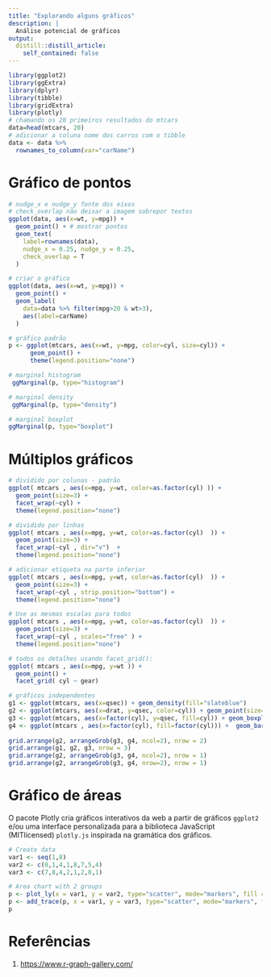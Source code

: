 ```yaml
---
title: "Explorando alguns gráficos"
description: |
  Análise potencial de gráficos
output:
  distill::distill_article:
    self_contained: false
---
```


```r
library(ggplot2)
library(ggExtra)
library(dplyr)
library(tibble)
library(gridExtra)
library(plotly)
# chamando os 20 primeiros resultados do mtcars
data=head(mtcars, 20)
# adicionar a coluna nome dos carros com o tibble
data <- data %>%
  rownames_to_column(var="carName")
```


# Gráfico de pontos


```r
# nudge_x e nudge_y fonte dos eixos
# check_overlap não deixar a imagem sobrepor textos
ggplot(data, aes(x=wt, y=mpg)) +
  geom_point() + # mostrar pontos
  geom_text(
    label=rownames(data), 
    nudge_x = 0.25, nudge_y = 0.25, 
    check_overlap = T
  )
```

```r
# criar o gráfico 
ggplot(data, aes(x=wt, y=mpg)) +
  geom_point() + 
  geom_label( 
    data=data %>% filter(mpg>20 & wt>3), 
    aes(label=carName)
  )
``` 


```r
# gráfico padrão
p <- ggplot(mtcars, aes(x=wt, y=mpg, color=cyl, size=cyl)) +
      geom_point() +
      theme(legend.position="none")
```

```r
# marginal histogram
 ggMarginal(p, type="histogram")
```


```r
# marginal density
 ggMarginal(p, type="density")
```

```r
# marginal boxplot
ggMarginal(p, type="boxplot")
```


# Múltiplos gráficos

```r
# dividido por colunas - padrão
ggplot( mtcars , aes(x=mpg, y=wt, color=as.factor(cyl) )) + 
  geom_point(size=3) +  
  facet_wrap(~cyl) +
  theme(legend.position="none")

```

```r
# dividido por linhas
ggplot( mtcars , aes(x=mpg, y=wt, color=as.factor(cyl)  )) + 
  geom_point(size=3) +  
  facet_wrap(~cyl , dir="v")  +
  theme(legend.position="none")
```

```r
# adicionar etiqueta na parte inferior
ggplot( mtcars , aes(x=mpg, y=wt, color=as.factor(cyl)  )) + 
  geom_point(size=3) +  
  facet_wrap(~cyl , strip.position="bottom") +
  theme(legend.position="none")
```

```r
# Use as mesmas escalas para todos
ggplot( mtcars , aes(x=mpg, y=wt, color=as.factor(cyl)  )) + 
  geom_point(size=3) +  
  facet_wrap(~cyl , scales="free" ) +
  theme(legend.position="none")
```

```r
# todos os detalhes usando facet_grid():
ggplot( mtcars , aes(x=mpg, y=wt )) + 
  geom_point() +
  facet_grid( cyl ~ gear)
```

```r
# gráficos independentes
g1 <- ggplot(mtcars, aes(x=qsec)) + geom_density(fill="slateblue")
g2 <- ggplot(mtcars, aes(x=drat, y=qsec, color=cyl)) + geom_point(size=5) + theme(legend.position="none")
g3 <- ggplot(mtcars, aes(x=factor(cyl), y=qsec, fill=cyl)) + geom_boxplot() + theme(legend.position="none")
g4 <- ggplot(mtcars , aes(x=factor(cyl), fill=factor(cyl))) +  geom_bar()
 
grid.arrange(g2, arrangeGrob(g3, g4, ncol=2), nrow = 2)
grid.arrange(g1, g2, g3, nrow = 3)
grid.arrange(g2, arrangeGrob(g3, g4, ncol=2), nrow = 1)
grid.arrange(g2, arrangeGrob(g3, g4, nrow=2), nrow = 1)
```

# Gráfico de áreas

O pacote Plotly cria gráficos interativos da web a partir de gráficos `ggplot2` e/ou uma interface personalizada para a biblioteca JavaScript (MITlicensed) `plotly.js` inspirada na gramática dos gráficos.

```r
# Create data
var1 <- seq(1,8)
var2 <- c(0,1,4,1,8,7,5,4)
var3 <- c(7,8,4,2,1,2,0,1)

# Area chart with 2 groups
p <- plot_ly(x = var1, y = var2, type="scatter", mode="markers", fill = "tozeroy")
p <- add_trace(p, x = var1, y = var3, type="scatter", mode="markers", fill = "tonexty")
p
```


# Referências

1. [https://www.r-graph-gallery.com/](https://www.r-graph-gallery.com/)

